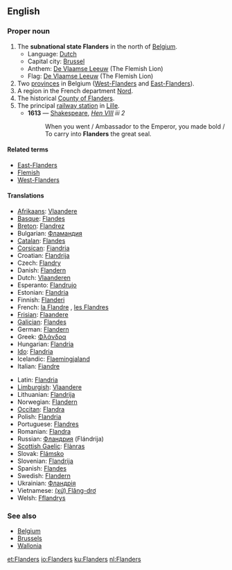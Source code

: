 ==English==

===Proper noun===
{{wikipedia|Flanders}}
{{en-proper noun}}

# The '''subnational state Flanders''' in the north of [[Belgium]].
#* Language: [[Dutch]]
#* Capital city: [[Brussel]]
#* Anthem: [[De Vlaamse Leeuw]] (The Flemish Lion)
#* Flag: [[De Vlaamse Leeuw]] (The Flemish Lion)
# Two [[province]]s in Belgium ([[West-Flanders]] and [[East-Flanders]]).
# A region in the French department [[Nord]].
# The historical [[w:Flanders (county)|County of Flanders]].
# The principal [[railway station]] in [[Lille]].
#* '''1613''' — [[Shakespeare]], ''[http://en.wikisource.org/wiki/The_Life_of_King_Henry_the_Eighth Hen VIII] iii 2''
#*: When you went / Ambassador to the Emperor, you made bold / To carry into '''Flanders''' the great seal.

====Related terms====
* [[East-Flanders]]
* [[Flemish]]
* [[West-Flanders]]

====Translations====
{{top}}
* [[Afrikaans]]: [[Vlaandere]]
* [[Basque]]: [[Flandes]]
* [[Breton]]: [[Flandrez]]
* Bulgarian: [[Фламандия]] {{f}}
* [[Catalan]]: [[Flandes]]
* [[Corsican]]: [[Fiandria]]
* Croatian: [[Flandrija]]
* Czech: [[Flandry]]
* Danish: [[Flandern]]
* Dutch: [[Vlaanderen]] {{n}}
* Esperanto: [[Flandrujo]]
* Estonian: [[Flandria]]
* Finnish: [[Flanderi]]
* French: [[la Flandre]] {{f}}, [[les Flandres]] {{f|p}}
* [[Frisian]]: [[Flaandere]]
* [[Galician]]: [[Flandes]]
* German: [[Flandern]] {{n}}
* Greek: [[Φλάνδρα]]
* Hungarian: [[Flandria]]
* [[Ido]]: [[Flandria]]
* Icelandic: [[Flaemingjaland]]
* Italian: [[Fiandre]]
{{mid}}
* Latin: [[Flandria]] {{f}}
* [[Limburgish]]: [[Vlaandere]]
* Lithuanian: [[Flandrija]]
* Norwegian: [[Flandern]]
* [[Occitan]]: [[Flandra]]
* Polish: [[Flandria]]
* Portuguese: [[Flandres]]
* Romanian: [[Flandra]]
* Russian: [[Фландрия]] (Flándrija) {{f}}
* [[Scottish Gaelic]]: [[Flànras]]
* Slovak: [[Flámsko]]
* Slovenian: [[Flandrija]]
* Spanish: [[Flandes]] {{m}}
* Swedish: [[Flandern]]
* Ukrainian: [[Фландрія]] {{f}}
* Vietnamese: [[(xứ) Flăng-drơ]]
* Welsh: [[Fflandrys]]
{{bottom}}

===See also===
* [[Belgium]]
* [[Brussels]]
* [[Wallonia]]

[[et:Flanders]]
[[io:Flanders]]
[[ku:Flanders]]
[[nl:Flanders]]